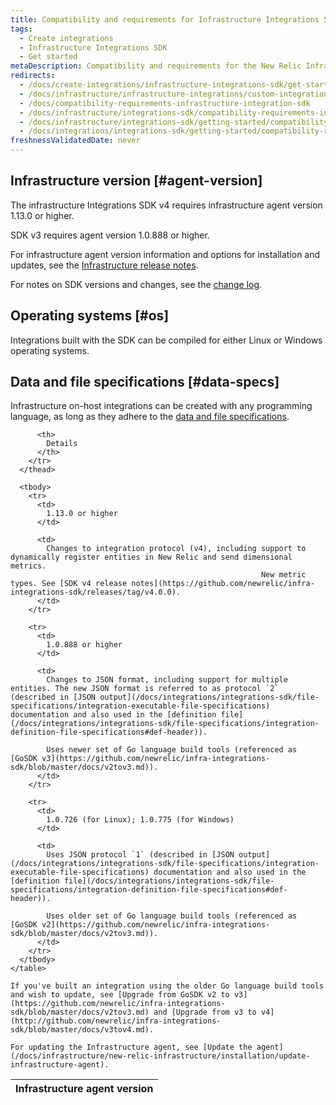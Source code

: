 ```yaml
---
title: Compatibility and requirements for Infrastructure Integrations SDK
tags:
  - Create integrations
  - Infrastructure Integrations SDK
  - Get started
metaDescription: Compatibility and requirements for the New Relic Infrastructure Integration SDK.
redirects:
  - /docs/create-integrations/infrastructure-integrations-sdk/get-started/compatibility-requirements-infrastructure-integrations-sdk
  - /docs/infrastructure/infrastructure-integrations/custom-integrations/compatibility-requirements-infrastructure-integration-sdk
  - /docs/compatibility-requirements-infrastructure-integration-sdk
  - /docs/infrastructure/integrations-sdk/compatibility-requirements-infrastructure-integration-sdk
  - /docs/infrastructure/integrations-sdk/getting-started/compatibility-requirements-infrastructure-integrations-sdk
  - /docs/integrations/integrations-sdk/getting-started/compatibility-requirements-infrastructure-integrations-sdk
freshnessValidatedDate: never
---
```


## Infrastructure version [#agent-version]

The infrastructure Integrations SDK v4 requires infrastructure agent version 1.13.0 or higher.

SDK v3 requires agent version 1.0.888 or higher.

For infrastructure agent version information and options for installation and updates, see the [Infrastructure release notes](/docs/release-notes/infrastructure-release-notes/infrastructure-agent-release-notes).

For notes on SDK versions and changes, see the [change log](#change-log).

## Operating systems [#os]

Integrations built with the SDK can be compiled for either Linux or Windows operating systems.

## Data and file specifications [#data-specs]

Infrastructure on-host integrations can be created with any programming language, as long as they adhere to the [data and file specifications](/docs/infrastructure/integrations-sdk/get-started/create-activate-infrastructure-integration).

<CollapserGroup>
  <Collapser
    id="change-log"
    title="SDK version changes"
  >
    <table>
      <thead>
        <tr>
          <th style={{ width: "200px" }}>
            Infrastructure agent version
          </th>

          <th>
            Details
          </th>
        </tr>
      </thead>

      <tbody>
        <tr>
          <td>
            1.13.0 or higher
          </td>

          <td>
            Changes to integration protocol (v4), including support to dynamically register entities in New Relic and send dimensional metrics.  
                                                            New metric types. See [SDK v4 release notes](https://github.com/newrelic/infra-integrations-sdk/releases/tag/v4.0.0).
          </td>
        </tr>

        <tr>
          <td>
            1.0.888 or higher
          </td>

          <td>
            Changes to JSON format, including support for multiple entities. The new JSON format is referred to as protocol `2` (described in [JSON output](/docs/integrations/integrations-sdk/file-specifications/integration-executable-file-specifications) documentation and also used in the [definition file](/docs/integrations/integrations-sdk/file-specifications/integration-definition-file-specifications#def-header)).

            Uses newer set of Go language build tools (referenced as [GoSDK v3](https://github.com/newrelic/infra-integrations-sdk/blob/master/docs/v2tov3.md)).
          </td>
        </tr>

        <tr>
          <td>
            1.0.726 (for Linux); 1.0.775 (for Windows)
          </td>

          <td>
            Uses JSON protocol `1` (described in [JSON output](/docs/integrations/integrations-sdk/file-specifications/integration-executable-file-specifications) documentation and also used in the [definition file](/docs/integrations/integrations-sdk/file-specifications/integration-definition-file-specifications#def-header)).

            Uses older set of Go language build tools (referenced as [GoSDK v2](https://github.com/newrelic/infra-integrations-sdk/blob/master/docs/v2tov3.md)).
          </td>
        </tr>
      </tbody>
    </table>

    If you've built an integration using the older Go language build tools and wish to update, see [Upgrade from GoSDK v2 to v3](https://github.com/newrelic/infra-integrations-sdk/blob/master/docs/v2tov3.md) and [Upgrade from v3 to v4](http://github.com/newrelic/infra-integrations-sdk/blob/master/docs/v3tov4.md).

    For updating the Infrastructure agent, see [Update the agent](/docs/infrastructure/new-relic-infrastructure/installation/update-infrastructure-agent).
  </Collapser>
</CollapserGroup>
